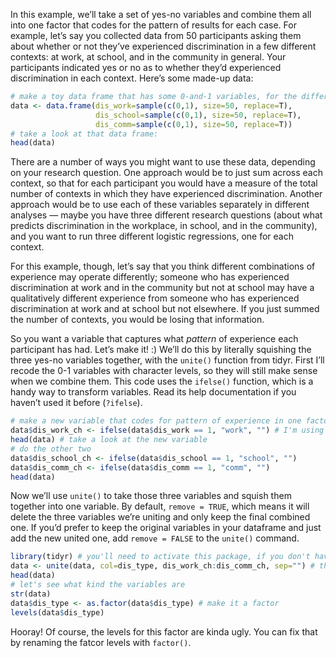 In this example, we'll take a set of yes-no variables and combine them all into one factor that codes for the pattern of results for each case. 
For example, let's say you collected data from 50 participants asking them about whether or not they've experienced discrimination in a few different contexts: at work, at school, and in the community in general. 
Your participants indicated yes or no as to whether they'd experienced discrimination in each context.
Here's some made-up data:

```r
# make a toy data frame that has some 0-and-1 variables, for the different trauma types
data <- data.frame(dis_work=sample(c(0,1), size=50, replace=T), 
                   dis_school=sample(c(0,1), size=50, replace=T),
                   dis_comm=sample(c(0,1), size=50, replace=T))
# take a look at that data frame:
head(data)
```

There are a number of ways you might want to use these data, depending on your research question. 
One approach would be to just sum across each context, so that for each participant you would have a measure of the total number of contexts in which they have experienced discrimination.
Another approach would be to use each of these variables separately in different analyses --- maybe you have three different research questions (about what predicts discrimination in the workplace, in school, and in the community), and you want to run three different logistic regressions, one for each context.

For this example, though, let's say that you think different combinations of experience may operate differently; someone who has experienced discrimination at work and in the community but not at school may have a qualitatively different experience from someone who has experienced discrimination at work and at school but not elsewhere. 
If you just summed the number of contexts, you would be losing that information. 

So you want a variable that captures what *pattern* of experience each participant has had. 
Let's make it! :)
We'll do this by literally squishing the three yes-no variables together, with the `unite()` function from tidyr.
First I'll recode the 0-1 variables with character levels, so they will still make sense when we combine them.
This code uses the `ifelse()` function, which is a handy way to transform variables. 
Read its help documentation if you haven't used it before (`?ifelse`).

```r
# make a new variable that codes for pattern of experience in one factor
data$dis_work_ch <- ifelse(data$dis_work == 1, "work", "") # I'm using _ch to stand for "character"
head(data) # take a look at the new variable
# do the other two 
data$dis_school_ch <- ifelse(data$dis_school == 1, "school", "") 
data$dis_comm_ch <- ifelse(data$dis_comm == 1, "comm", "") 
head(data)
```

Now we'll use `unite()` to take those three variables and squish them together into one variable.
By default, `remove = TRUE`, which means it will delete the three variables we're uniting and only keep the final combined one. 
If you'd prefer to keep the original variables in your dataframe and just add the new united one, add `remove = FALSE` to the `unite()` command.

```r
library(tidyr) # you'll need to activate this package, if you don't have it loaded already (but you shouldn't need to install it again)
data <- unite(data, col=dis_type, dis_work_ch:dis_comm_ch, sep="") # the colon here means "from dis_work_ch to dis_comm_ch", so it includes dis_school_ch as well, since that's in between them
head(data)
# let's see what kind the variables are
str(data)
data$dis_type <- as.factor(data$dis_type) # make it a factor
levels(data$dis_type)
```

Hooray! 
Of course, the levels for this factor are kinda ugly. 
You can fix that by renaming the fatcor levels with `factor()`.